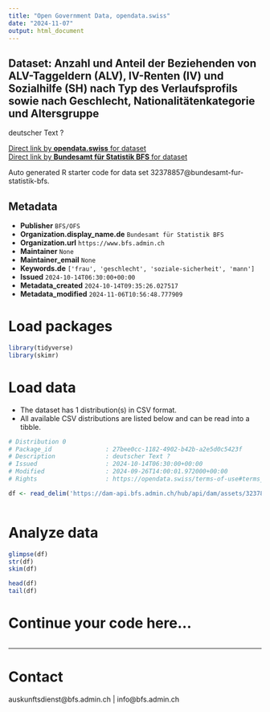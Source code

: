 ```yaml
---
title: "Open Government Data, opendata.swiss"
date: "2024-11-07"
output: html_document
---
```


## Dataset: Anzahl und Anteil der Beziehenden von ALV-Taggeldern (ALV), IV-Renten (IV) und Sozialhilfe (SH) nach Typ des Verlaufsprofils sowie nach Geschlecht, Nationalitätenkategorie und Altersgruppe

deutscher Text ?

[Direct link by **opendata.swiss** for dataset](https://opendata.swiss/de/dataset/anzahl-und-anteil-der-beziehenden-von-alv-taggeldern-alv-iv-renten-iv-und-sozialhilfe-sh-nach-t)<br>
[Direct link by **Bundesamt für Statistik BFS** for dataset](https://www.bfs.admin.ch/asset/de/ts-x-13.06.02.15)

Auto generated R starter code for data set 32378857@bundesamt-fur-statistik-bfs.

## Metadata

- **Publisher** `BFS/OFS`
- **Organization.display_name.de** `Bundesamt für Statistik BFS`
- **Organization.url** `https://www.bfs.admin.ch`
- **Maintainer** `None`
- **Maintainer_email** `None`
- **Keywords.de** `['frau', 'geschlecht', 'soziale-sicherheit', 'mann']`
- **Issued** `2024-10-14T06:30:00+00:00`
- **Metadata_created** `2024-10-14T09:35:26.027517`
- **Metadata_modified** `2024-11-06T10:56:48.777909`


# Load packages

```r

library(tidyverse)
library(skimr)

```

# Load data

-   The dataset has 1 distribution(s) in CSV format.
-   All available CSV distributions are listed below and can be read into a tibble.

```r

# Distribution 0
# Package_id               : 27bee0cc-1182-4902-b42b-a2e5d0c5423f
# Description              : deutscher Text ?
# Issued                   : 2024-10-14T06:30:00+00:00
# Modified                 : 2024-09-26T14:00:01.972000+00:00
# Rights                   : https://opendata.swiss/terms-of-use#terms_by_ask

df <- read_delim('https://dam-api.bfs.admin.ch/hub/api/dam/assets/32378870/master')



```

# Analyze data

```r

glimpse(df)
str(df)
skim(df)

head(df)
tail(df)

```

# Continue your code here...

```r

```

------------------------------------------------------------------------

# Contact

auskunftsdienst@bfs.admin.ch | info@bfs.admin.ch

